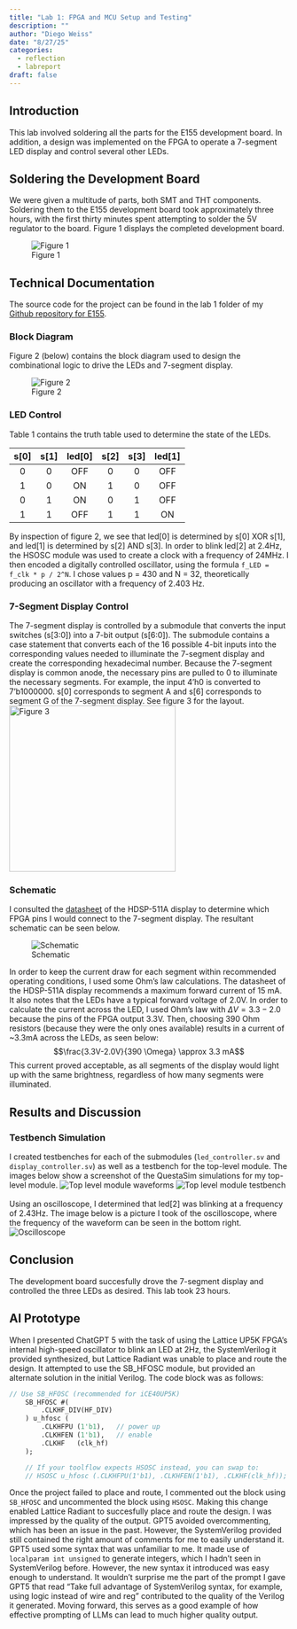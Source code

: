 ---
title: "Lab 1: FPGA and MCU Setup and Testing"
description: ""
author: "Diego Weiss"
date: "8/27/25"
categories:
  - reflection
  - labreport
draft: false
---

## Introduction
This lab involved soldering all the parts for the E155 development board. In addition, a design was implemented on the FPGA to operate a 7-segment LED display and control several other LEDs.

## Soldering the Development Board
We were given a multitude of parts, both SMT and THT components. Soldering them to the E155 development board took approximately three hours, with the first thirty minutes spent attempting to solder the 5V regulator to the board. Figure 1 displays the completed development board.

![Figure 1](/images/lab1/devboard.jpg)


## Technical Documentation
The source code for the project can be found in the lab 1 folder of my [Github repository for E155](https://github.com/diego2317/E155-labs).

### Block Diagram
Figure 2 (below) contains the block diagram used to design the combinational logic to drive the LEDs and 7-segment display. \

![Figure 2](/images/lab1/lab1_blockdiagram.jpg)

### LED Control
Table 1 contains the truth table used to determine the state of the LEDs. 

| s[0] | s[1] | led[0]| s[2] | s[3] | led[1]|
|:----:|:----:|:-----:|:----:|:----:|:-----:|
| 0    | 0    | OFF   | 0    | 0    | OFF   |
| 1    | 0    | ON    | 1    | 0    | OFF   |
| 0    | 1    | ON    | 0    | 1    | OFF   |
| 1    | 1    | OFF   | 1    | 1    | ON    |

By inspection of figure 2, we see that led[0] is determined by s[0] XOR s[1], and led[1] is determined by s[2] AND s[3]. In order to blink led[2] at 2.4Hz, the HSOSC module was used to create a clock with a frequency of 24MHz. I then encoded a digitally controlled oscillator, using the formula `f_LED = f_clk * p / 2^N`. I chose values p = 430 and N = 32, theoretically producing an oscillator with a frequency of 2.403 Hz.

### 7-Segment Display Control
The 7-segment display is controlled by a submodule that converts the input switches (s[3:0]) into a 7-bit output (s[6:0]). The submodule contains a case statement that converts each of the 16 possible 4-bit inputs into the corresponding values needed to illuminate the 7-segment display and create the corresponding hexadecimal number. Because the 7-segment display is common anode, the necessary pins are pulled to 0 to illuminate the necessary segments. For example, the input 4'h0 is converted to 7'b1000000. s[0] corresponds to segment A and s[6] corresponds to segment G of the 7-segment display. See figure 3 for the layout. \
![Figure 3](/images/lab1/7segdisplay.png){fig-align="center" height=300}

### Schematic
I consulted the [datasheet](https://www.alldatasheet.com/datasheet-pdf/view/130748/HP/HDSP-511A.html) of the HDSP-511A display to determine which FPGA pins I would connect to the 7-segment display. The resultant schematic can be seen below.

![Schematic](/images/lab1/lab1schematic_new.png)

In order to keep the current draw for each segment within recommended operating conditions, I used some Ohm's law calculations. The datasheet of the HDSP-511A display recommends a maximum forward current of 15 mA. It also notes that the LEDs have a typical forward voltage of 2.0V. In order to calculate the current across the LED, I used Ohm's law with $\Delta V = 3.3 - 2.0$ because the pins of the FPGA output 3.3V. Then, choosing 390 Ohm resistors (because they were the only ones available) results in a current of ~3.3mA across the LEDs, as seen below:
$$\frac{3.3V-2.0V}{390 \Omega} \approx 3.3 mA$$
This current proved acceptable, as all segments of the display would light up with the same brightness, regardless of how many segments were illuminated.

## Results and Discussion

### Testbench Simulation
I created testbenches for each of the submodules (`led_controller.sv` and `display_controller.sv`) as well as a testbench for the top-level module. The images below show a screenshot of the QuestaSim simulations for my top-level module. 
![Top level module waveforms](/images/lab1/lab1_dw_waveforms.png)
![Top level module testbench](/images/lab1/lab1_dw_terminal.png)
\
\
Using an oscilloscope, I determined that led[2] was blinking at a frequency of 2.43Hz. The image below is a picture I took of the oscilloscope, where the frequency of the waveform can be seen in the bottom right.
![Oscilloscope](/images/lab1/oscope.jpg)

## Conclusion
The development board succesfully drove the 7-segment display and controlled the three LEDs as desired. This lab took 23 hours.

## AI Prototype
When I presented ChatGPT 5 with the task of using the Lattice UP5K FPGA's internal high-speed oscillator to blink an LED at 2Hz, the SystemVerilog it provided synthesized, but Lattice Radiant was unable to place and route the design. It attempted to use the SB_HFOSC module, but provided an alternate solution in the initial Verilog. The code block was as follows:
```SystemVerilog
// Use SB_HFOSC (recommended for iCE40UP5K)
    SB_HFOSC #(
        .CLKHF_DIV(HF_DIV)
    ) u_hfosc (
        .CLKHFPU (1'b1),   // power up
        .CLKHFEN (1'b1),   // enable
        .CLKHF   (clk_hf)
    );

    // If your toolflow expects HSOSC instead, you can swap to:
    // HSOSC u_hfosc (.CLKHFPU(1'b1), .CLKHFEN(1'b1), .CLKHF(clk_hf));

```
Once the project failed to place and route, I commented out the block using `SB_HFOSC` and uncommented the block using `HSOSC`. Making this change enabled Lattice Radiant to succesfully place and route the design. I was impressed by the quality of the output. GPT5 avoided overcommenting, which has been an issue in the past. However, the SystemVerilog provided still contained the right amount of comments for me to easily understand it. \
GPT5 used some syntax that was unfamiliar to me. It made use of `localparam int unsigned` to generate integers, which I hadn't seen in SystemVerilog before. However, the new syntax it introduced was easy enough to understand. It wouldn't surprise me the part of the prompt I gave GPT5 that read "Take full advantage of SystemVerilog syntax, for example, using logic instead of wire and reg" contributed to the quality of the Verilog it generated. Moving forward, this serves as a good example of how effective prompting of LLMs can lead to much higher quality output.